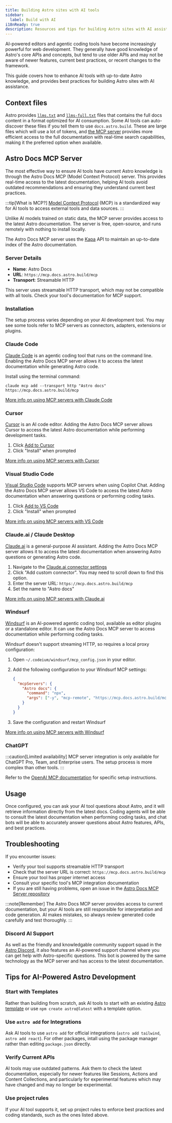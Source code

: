 ```yaml
---
title: Building Astro sites with AI tools
sidebar:
  label: Build with AI
i18nReady: true
description: Resources and tips for building Astro sites with AI assistance
---
```



AI-powered editors and agentic coding tools have become increasingly powerful for web development. They generally have good knowledge of Astro's core APIs and concepts, but tend to use older APIs and may not be aware of newer features, current best practices, or recent changes to the framework.

This guide covers how to enhance AI tools with up-to-date Astro knowledge, and provides best practices for building Astro sites with AI assistance.

## Context files

Astro provides [`llms.txt`](https://docs.astro.build/llms.txt) and [`llms-full.txt`](https://docs.astro.build/llms-full.txt) files that contains the full docs content in a format optimized for AI consumption. Some AI tools can auto-discover these files if you tell them to use `docs.astro.build`.  These are large files which will use a lot of tokens, and [the MCP server](#astro-docs-mcp-server) provides more efficient access to the full documentation with real-time search capabilities, making it the preferred option when available.

## Astro Docs MCP Server

The most effective way to ensure AI tools have current Astro knowledge is through the Astro Docs MCP (Model Context Protocol) server. This provides real-time access to the latest documentation, helping AI tools avoid outdated recommendations and ensuring they understand current best practices.

:::tip[What is MCP?]
[Model Context Protocol](https://modelcontextprotocol.io/) (MCP) is a standardized way for AI tools to access external tools and data sources.
:::

Unlike AI models trained on static data, the MCP server provides access to the latest Astro documentation. The server is free, open-source, and runs remotely with nothing to install locally.

The Astro Docs MCP server uses the [Kapa](https://www.kapa.ai/) API to maintain an up-to-date index of the Astro documentation. 

### Server Details

- **Name**: Astro Docs
- **URL**: `https://mcp.docs.astro.build/mcp`
- **Transport**: Streamable HTTP

This server uses streamable HTTP transport, which may not be compatible with all tools. Check your tool's documentation for MCP support.

### Installation

The setup process varies depending on your AI development tool. You may see some tools refer to MCP servers as connectors, adapters, extensions or plugins.

### Claude Code

[Claude Code](https://docs.anthropic.com/en/docs/claude-code/overview) is an agentic coding tool that runs on the command line. Enabling the Astro Docs MCP server allows it to access the latest documentation while generating Astro code.

Install using the terminal command:

```shell
claude mcp add --transport http "Astro docs" https://mcp.docs.astro.build/mcp
```

[More info on using MCP servers with Claude Code](https://docs.anthropic.com/en/docs/claude-code/mcp)

### Cursor

[Cursor](https://cursor.com) is an AI code editor. Adding the Astro Docs MCP server allows Cursor to access the latest Astro documentation while performing development tasks.

<Steps>

1. Click [Add to Cursor](cursor://anysphere.cursor-deeplink/mcp/install?name=Astro%20docs&config=eyJ1cmwiOiJodHRwczovL21jcC5kb2NzLmFzdHJvLmJ1aWxkL21jcCJ9)
2. Click "Install" when prompted

</Steps>

[More info on using MCP servers with Cursor](https://docs.cursor.com/context/mcp)

### Visual Studio Code

[Visual Studio Code](https://code.visualstudio.com) supports MCP servers when using Copilot Chat. Adding the Astro Docs MCP server allows VS Code to access the latest Astro documentation when answering questions or performing coding tasks.

<Steps>

1. Click [Add to VS Code](vscode:mcp/install?%7B%22name%22%3A%22Astro%20docs%22%2C%22url%22%3A%22https%3A%2F%2Fmcp.docs.astro.build%2Fmcp%22%7D)
2. Click "Install" when prompted

</Steps>

[More info on using MCP servers with VS Code](https://code.visualstudio.com/docs/copilot/chat/mcp-servers#_add-an-mcp-server)

### Claude.ai / Claude Desktop

[Claude.ai](https://claude.ai) is a general-purpose AI assistant. Adding the Astro Docs MCP server allows it to access the latest documentation when answering Astro questions or generating Astro code.

<Steps>

1. Navigate to the [Claude.ai connector settings](https://claude.ai/settings/connectors)
2. Click "Add custom connector". You may need to scroll down to find this option.
3. Enter the server URL: `https://mcp.docs.astro.build/mcp`
4. Set the name to "Astro docs"

</Steps>

[More info on using MCP servers with Claude.ai](https://support.anthropic.com/en/articles/10168395-setting-up-integrations-on-claude-ai#h_cda40ecb32)

### Windsurf

[Windsurf](https://windsurf.com/) is an AI-powered agentic coding tool, available as editor plugins or a standalone editor. It can use the Astro Docs MCP server to access documentation while performing coding tasks.

Windsurf doesn't support streaming HTTP, so requires a local proxy configuration:

<Steps>

1. Open `~/.codeium/windsurf/mcp_config.json` in your editor.
2. Add the following configuration to your Windsurf MCP settings:

   ```json title="MCP Configuration" {3-6}
   {
     "mcpServers": {
       "Astro docs": {
         "command": "npx",
         "args": ["-y", "mcp-remote", "https://mcp.docs.astro.build/mcp"]
       }
     }
   }
   ```
3. Save the configuration and restart Windsurf

</Steps>

[More info on using MCP servers with Windsurf](https://docs.windsurf.com/windsurf/cascade/mcp#mcp-config-json)

### ChatGPT

:::caution[Limited availability]
MCP server integration is only available for ChatGPT Pro, Team, and Enterprise users. The setup process is more complex than other tools.
:::

Refer to the [OpenAI MCP documentation](https://platform.openai.com/docs/mcp#test-and-connect-your-mcp-server) for specific setup instructions.

## Usage

Once configured, you can ask your AI tool questions about Astro, and it will retrieve information directly from the latest docs. Coding agents will be able to consult the latest documentation when performing coding tasks, and chat bots will be able to accurately answer questions about Astro features, APIs, and best practices.

## Troubleshooting

If you encounter issues:

- Verify your tool supports streamable HTTP transport
- Check that the server URL is correct: `https://mcp.docs.astro.build/mcp`
- Ensure your tool has proper internet access
- Consult your specific tool's MCP integration documentation
- If you are still having problems, open an issue in the [Astro Docs MCP Server repository](https://github.com/withastro/docs-mcp/issues)

:::note[Remember]
The Astro Docs MCP server provides access to current documentation, but your AI tools are still responsible for interpretation and code generation. AI makes mistakes, so always review generated code carefully and test thoroughly.
:::

### Discord AI Support

As well as the friendly and knowledgable community support squad in the [Astro Discord](https://astro.build/chat), it also features an AI-powered support channel where you can get help with Astro-specific questions. This bot is powered by the same technology as the MCP server and has access to the latest documentation.

## Tips for AI-Powered Astro Development

### Start with Templates
Rather than building from scratch, ask AI tools to start with an existing [Astro template](https://astro.build/themes/) or use `npm create astro@latest` with a template option.

### Use `astro add` for Integrations
Ask AI tools to use `astro add` for official integrations (`astro add tailwind`, `astro add react`). For other packages, intall using the package manager rather than editing `package.json` directly.

### Verify Current APIs
AI tools may use outdated patterns. Ask them to check the latest documentation, especially for newer features like Sessions, Actions and Content Collections, and particularly for experimental features which may have changed and may no longer be experimental.

### Use project rules
If your AI tool supports it, set up project rules to enforce best practices and coding standards, such as the ones listed above.
